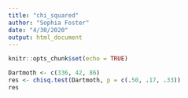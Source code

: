 ```yaml
---
title: "chi_squared"
author: "Sophia Foster"
date: "4/30/2020"
output: html_document
---
```


```r
knitr::opts_chunk$set(echo = TRUE)
```

```r
Dartmoth <- c(336, 42, 86)
res <- chisq.test(Dartmoth, p = c(.50, .17, .33))
res
```

